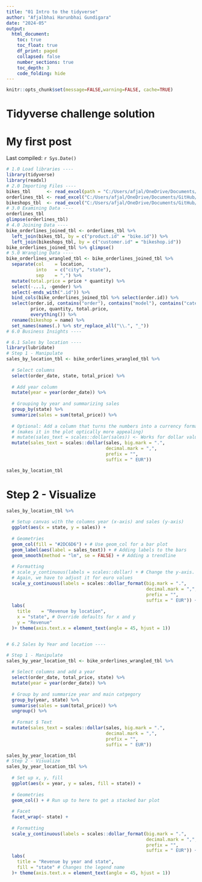 ```yaml
---
title: "01 Intro to the tidyverse"
author: "Afjalbhai Harunbhai Gundigara"
date: "2024-05"
output:
  html_document:
    toc: true
    toc_float: true
    df_print: paged
    collapsed: false
    number_sections: true
    toc_depth: 3
    code_folding: hide
---
```


```r
knitr::opts_chunk$set(message=FALSE,warning=FALSE, cache=TRUE)
```

# Tidyverse challenge solution

# My first post

Last compiled: `r Sys.Date()`

```r
# 1.0 Load libraries ----
library(tidyverse)
library(readxl)
# 2.0 Importing Files ----
bikes_tbl      <- read_excel(path = "C:/Users/afjal/OneDrive/Documents/GitHub/ss24-bdsb-Afjalbhai1771/ss24-bdsb-Afjalbhai1771/ds_data/01_bike_sales/01_raw_data/bikes.xlsx")
orderlines_tbl <- read_excel("C:/Users/afjal/OneDrive/Documents/GitHub/ss24-bdsb-Afjalbhai1771/ss24-bdsb-Afjalbhai1771/ds_data/01_bike_sales/01_raw_data/orderlines.xlsx")
bikeshops_tbl  <- read_excel("C:/Users/afjal/OneDrive/Documents/GitHub/ss24-bdsb-Afjalbhai1771/ss24-bdsb-Afjalbhai1771/ds_data/01_bike_sales/01_raw_data/bikeshops.xlsx")
# 3.0 Examining Data ----
orderlines_tbl
glimpse(orderlines_tbl)
# 4.0 Joining Data ----
bike_orderlines_joined_tbl <- orderlines_tbl %>%
  left_join(bikes_tbl, by = c("product.id" = "bike.id")) %>%
  left_join(bikeshops_tbl, by = c("customer.id" = "bikeshop.id"))
bike_orderlines_joined_tbl %>% glimpse()
# 5.0 Wrangling Data ----
bike_orderlines_wrangled_tbl <- bike_orderlines_joined_tbl %>%
  separate(col    = location,
           into   = c("city", "state"),
           sep    = ",") %>%
  mutate(total.price = price * quantity) %>%
  select(-...1, -gender) %>%
  select(-ends_with(".id")) %>%
  bind_cols(bike_orderlines_joined_tbl %>% select(order.id)) %>% 
  select(order.id, contains("order"), contains("model"), contains("category"),
         price, quantity, total.price,
         everything()) %>%
  rename(bikeshop = name) %>%
  set_names(names(.) %>% str_replace_all("\\.", "_"))
# 6.0 Business Insights ----

# 6.1 Sales by location ----
library(lubridate)
# Step 1 - Manipulate
sales_by_location_tbl <- bike_orderlines_wrangled_tbl %>%
  
  # Select columns
  select(order_date, state, total_price) %>%
  
  # Add year column
  mutate(year = year(order_date)) %>%
  
  # Grouping by year and summarizing sales
  group_by(state) %>% 
  summarize(sales = sum(total_price)) %>%
  
  # Optional: Add a column that turns the numbers into a currency format 
  # (makes it in the plot optically more appealing)
  # mutate(sales_text = scales::dollar(sales)) <- Works for dollar values
  mutate(sales_text = scales::dollar(sales, big.mark = ".", 
                                     decimal.mark = ",", 
                                     prefix = "", 
                                     suffix = " EUR"))

sales_by_location_tbl

```

# Step 2 - Visualize

```r
sales_by_location_tbl %>%
  
  # Setup canvas with the columns year (x-axis) and sales (y-axis)
  ggplot(aes(x = state, y = sales)) +
  
  # Geometries
  geom_col(fill = "#2DC6D6") + # Use geom_col for a bar plot
  geom_label(aes(label = sales_text)) + # Adding labels to the bars
  geom_smooth(method = "lm", se = FALSE) + # Adding a trendline
  
  # Formatting
  # scale_y_continuous(labels = scales::dollar) + # Change the y-axis. 
  # Again, we have to adjust it for euro values
  scale_y_continuous(labels = scales::dollar_format(big.mark = ".", 
                                                    decimal.mark = ",", 
                                                    prefix = "", 
                                                    suffix = " EUR")) +
  labs(
    title    = "Revenue by location",
    x = "state", # Override defaults for x and y
    y = "Revenue"
  )+ theme(axis.text.x = element_text(angle = 45, hjust = 1))


# 6.2 Sales by Year and location ----

# Step 1 - Manipulate
sales_by_year_location_tbl <- bike_orderlines_wrangled_tbl %>%
  
  # Select columns and add a year
  select(order_date, total_price, state) %>%
  mutate(year = year(order_date)) %>%
  
  # Group by and summarize year and main catgegory
  group_by(year, state) %>%
  summarise(sales = sum(total_price)) %>%
  ungroup() %>%
  
  # Format $ Text
  mutate(sales_text = scales::dollar(sales, big.mark = ".", 
                                     decimal.mark = ",", 
                                     prefix = "", 
                                     suffix = " EUR"))

sales_by_year_location_tbl  
# Step 2 - Visualize
sales_by_year_location_tbl %>%
  
  # Set up x, y, fill
  ggplot(aes(x = year, y = sales, fill = state)) +
  
  # Geometries
  geom_col() + # Run up to here to get a stacked bar plot
  
  # Facet
  facet_wrap(~ state) +
  
  # Formatting
  scale_y_continuous(labels = scales::dollar_format(big.mark = ".", 
                                                    decimal.mark = ",", 
                                                    prefix = "", 
                                                    suffix = " EUR")) +
  labs(
    title = "Revenue by year and state",
    fill = "state" # Changes the legend name
  )+ theme(axis.text.x = element_text(angle = 45, hjust = 1))

```
